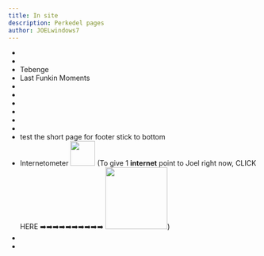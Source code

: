 ```yaml
---
title: In site 
description: Perkedel pages
author: JOELwindows7
---
```


- <ButtonizedLink content="&#xfb6e; Discord Bouncing Videos &#xf03d; 🏀" href="discord_bouncing_videos"/>
- <ButtonizedLink content="📚 Odysee LBRY &#xf03d;" href="odysee"/>
- <ButtonizedLink href="tebenge">Tebenge <TebengeGuy/> <TebengeBullet/> <TebengeBullet/> <TebengeBullet/> <TebengeBullet/> <TebengeBullet/> </ButtonizedLink>
- <ButtonizedLink href="last_funkin_moments">Last Funkin Moments <LFMSymbol/></ButtonizedLink>
- <ButtonizedLink content="&#xfd2f; Shape Text Copy 🔷&#xf069;⚪⬜" href="shapeTextCopy"/>
- <ButtonizedLink content="Transparency Questionaire Test (RESEARCH) 🅰️🅱️✅❌" href="transparency_questionaire_test"/>
- <ButtonizedLink content="MIDI FILES & STUFFS 🎹🎹🎹🎹🎹🎹🎹🎹" href="midi"/>
- <ButtonizedLink content="RSS &#xf09e;" href="rss"/>
- <ButtonizedLink content="&#xe73e; Markdown Test &#xe609;" href="test_md"/>
- <ButtonizedLink content="No Script Room 🚫📜" href="/no_script"/>
- <ButtonizedLink content="short_page." href="short_page"/> test the short page for footer stick to bottom
- <ButtonizedLink href="internetometer">Internetometer <Image alt="" src="http://internetometer.com/imagesmall/42554.png" width="50px"/></ButtonizedLink> (To give 1 **internet** point to Joel right now, <ButtonizedLink target="_blank" rel="noopener noreferrer" href='http://internetometer.com/give/42554' >CLICK HERE ➡️➡️➡️➡️➡️➡️➡️➡️➡️➡️ <Image alt="" src='http://internetometer.com/image/42554.png' width="125px"/></ButtonizedLink>)
- <ButtonizedLink content="Donation 🤑💸" href="donate"/>
- <ButtonizedLink content="&#xf7a8; External links 🚪" href="external_links"/>
